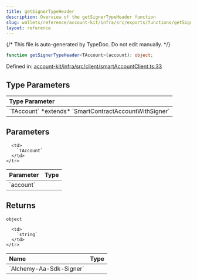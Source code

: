 ```yaml
---
title: getSignerTypeHeader
description: Overview of the getSignerTypeHeader function
slug: wallets/reference/account-kit/infra/src/exports/functions/getSignerTypeHeader
layout: reference
---
```


{/* This file is auto-generated by TypeDoc. Do not edit manually. */}

```ts
function getSignerTypeHeader<TAccount>(account): object;
```

Defined in: [account-kit/infra/src/client/smartAccountClient.ts:33](https://github.com/alchemyplatform/aa-sdk/blob/08ef11b1fc98663df6a97fa93722c7f14b33f1cc/account-kit/infra/src/client/smartAccountClient.ts#L33)

## Type Parameters

<table>
  <thead>
    <tr>
      <th align="left">Type Parameter</th>
    </tr>
  </thead>

  <tbody>
    <tr>
      <td>
        `TAccount` *extends* `SmartContractAccountWithSigner`
      </td>
    </tr>
  </tbody>
</table>

## Parameters

<table>
  <thead>
    <tr>
      <th align="left">Parameter</th>
      <th align="left">Type</th>
    </tr>
  </thead>

  <tbody>
    <tr>
      <td>
        `account`
      </td>

      <td>
        `TAccount`
      </td>
    </tr>

  </tbody>
</table>

## Returns

`object`

<table>
  <thead>
    <tr>
      <th align="left">Name</th>
      <th align="left">Type</th>
    </tr>
  </thead>

  <tbody>
    <tr>
      <td>
        `Alchemy-Aa-Sdk-Signer`
      </td>

      <td>
        `string`
      </td>
    </tr>

  </tbody>
</table>
